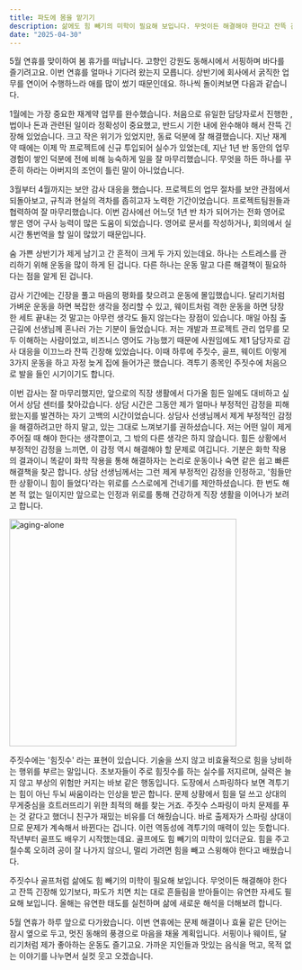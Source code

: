```yaml
---
title: 파도에 몸을 맡기기
description: 삶에도 힘 빼기의 미학이 필요해 보입니다. 무엇이든 해결해야 한다고 잔뜩 긴장해 있기보다, 파도가 치면 치는 대로 흔들림을 받아들이는 유연한 자세도 필요해 보입니다. 올해는 유연한 태도를 실천하며 삶에 새로운 해석을 더해보려 합니다.
date: "2025-04-30"
---
```


5월 연휴를 맞이하여 봄 휴가를 떠납니다. 고향인 강원도 동해시에서 서핑하며 바다를 즐기려고요.
이번 연휴를 얼마나 기다려 왔는지 모릅니다. 상반기에 회사에서 굵직한 업무를 연이어 수행하느라 애를 많이 썼기 때문인데요. 하나씩 돌이켜보면 다음과 같습니다.

1월에는 가장 중요한 재계약 업무를 완수했습니다. 처음으로 유일한 담당자로서 진행한 , 법이나 돈과 관련된 일이라 정확성이 중요했고, 반드시 기한 내에 완수해야 해서 잔뜩 긴장해 있었습니다. 크고 작은 위기가 있었지만, 동료 덕분에 잘 해결했습니다.
지난 재계약 때에는 이제 막 프로젝트에 신규 투입되어 실수가 있었는데, 지난 1년 반 동안의 업무 경험이 쌓인 덕분에 전에 비해 능숙하게 일을 잘 마무리했습니다. 무엇을 하든 하나를 꾸준히 하라는 아버지의 조언이 틀린 말이 아니었습니다.

3월부터 4월까지는 보안 감사 대응을 했습니다. 프로젝트의 업무 절차를 보안 관점에서 되돌아보고, 규칙과 현실의 격차를 좁히고자 노력한 기간이었습니다. 프로젝트팀원들과 협력하여 잘 마무리했습니다.
이번 감사에선 어느덧 1년 반 차가 되어가는 전화 영어로 쌓은 영어 구사 능력이 많은 도움이 되었습니다. 영어로 문서를 작성하거나, 회의에서 실시간 통번역을 할 일이 많았기 때문입니다.

숨 가쁜 상반기가 제게 남기고 간 흔적이 크게 두 가지 있는데요. 하나는 스트레스를 관리하기 위해 운동을 많이 하게 된 겁니다. 다른 하나는 운동 말고 다른 해결책이 필요하다는 점을 알게 된 겁니다.

감사 기간에는 긴장을 풀고 마음의 평화를 찾으려고 운동에 몰입했습니다. 달리기처럼 가벼운 운동을 하면 복잡한 생각을 정리할 수 있고, 웨이트처럼 격한 운동을 하면 당장 한 세트 끝내는 것 말고는 아무런 생각도 들지 않는다는 장점이 있습니다.
매일 아침 출근길에 선생님께 혼나러 가는 기분이 들었습니다. 저는 개발과 프로젝트 관리 업무를 모두 이해하는 사람이었고, 비즈니스 영어도 가능했기 때문에 사원임에도 제1 담당자로 감사 대응을 이끄느라 잔뜩 긴장해 있었습니다.
이때 하루에 주짓수, 골프, 웨이트 이렇게 3가지 운동을 하고 자정 늦게 집에 들어가곤 했습니다. 격투기 종목인 주짓수에 처음으로 발을 들인 시기이기도 합니다.

이번 감사는 잘 마무리했지만, 앞으로의 직장 생활에서 다가올 힘든 일에도 대비하고 싶어서 상담 센터를 찾아갔습니다. 상담 시간은 그동안 제가 얼마나 부정적인 감정을 피해 왔는지를 발견하는 자기 고백의 시간이었습니다. 상담사 선생님께서 제게 부정적인 감정을 해결하려고만 하지 말고, 있는 그대로 느껴보기를 권하셨습니다.
저는 어떤 일이 제게 주어질 때 해야 한다는 생각뿐이고, 그 밖의 다른 생각은 하지 않습니다. 힘든 상황에서 부정적인 감정을 느끼면, 이 감정 역시 해결해야 할 문제로 여깁니다. 기분은 화학 작용의 결과이니 똑같이 화학 작용을 통해 해결하자는 논리로 운동이나 숙면 같은 쉽고 빠른 해결책을 찾곤 합니다.
상담 선생님께서는 그런 제게 부정적인 감정을 인정하고, '힘들만 한 상황이니 힘이 들었다'라는 위로를 스스로에게 건네기를 제안하셨습니다. 한 번도 해본 적 없는 일이지만 앞으로는 인정과 위로를 통해 건강하게 직장 생활을 이어나가 보려고 합니다.

<Image src="/go-with-the-flow.jpg" width="404" height="404" alt="aging-alone" />


주짓수에는 '힘짓수' 라는 표현이 있습니다. 기술을 쓰지 않고 비효율적으로 힘을 낭비하는 행위를 부르는 말입니다. 초보자들이 주로 힘짓수를 하는 실수를 저지르며, 실력은 늘지 않고 부상의 위험만 커지는 바보 같은 행동입니다.
도장에서 스파링하다 보면 격투기는 힘이 아닌 두뇌 싸움이라는 인상을 받곤 합니다. 문제 상황에서 힘을 덜 쓰고 상대의 무게중심을 흐트러뜨리기 위한 최적의 해를 찾는 거죠. 주짓수 스파링이 마치 문제를 푸는 것 같다고 했더니 친구가 재밌는 비유를 더 해줬습니다. 바로 출제자가 스파링 상대이므로 문제가 계속해서 바뀐다는 겁니다. 이런 역동성에 격투기의 매력이 있는 듯합니다.
작년부터 골프도 배우기 시작했는데요. 골프에도 힘 빼기의 미학이 있더군요. 힘을 주고 칠수록 오히려 공이 잘 나가지 않으니, 멀리 가려면 힘을 빼고 스윙해야 한다고 배웠습니다.

주짓수나 골프처럼 삶에도 힘 빼기의 미학이 필요해 보입니다. 무엇이든 해결해야 한다고 잔뜩 긴장해 있기보다, 파도가 치면 치는 대로 흔들림을 받아들이는 유연한 자세도 필요해 보입니다. 올해는 유연한 태도를 실천하며 삶에 새로운 해석을 더해보려 합니다.

5월 연휴가 하루 앞으로 다가왔습니다. 이번 연휴에는 문제 해결이나 효율 같은 단어는 잠시 옆으로 두고, 멋진 동해의 풍경으로 마음을 채울 계획입니다. 서핑이나 웨이트, 달리기처럼 제가 좋아하는 운동도 즐기고요. 가까운 지인들과 맛있는 음식을 먹고, 목적 없는 이야기를 나누면서 실컷 웃고 오겠습니다.